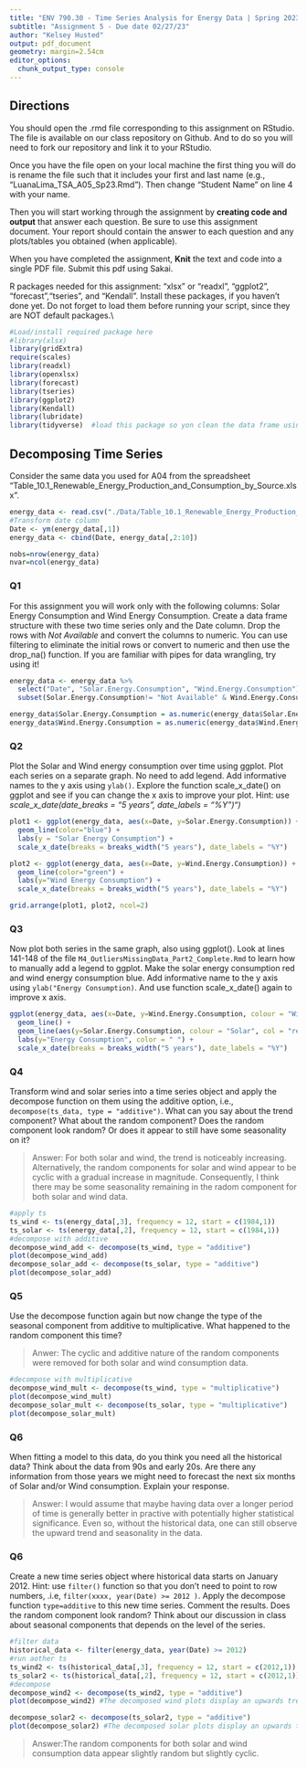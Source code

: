 ```yaml
---
title: "ENV 790.30 - Time Series Analysis for Energy Data | Spring 2023"
subtitle: "Assignment 5 - Due date 02/27/23"
author: "Kelsey Husted"
output: pdf_document
geometry: margin=2.54cm
editor_options: 
  chunk_output_type: console
---
```


## Directions
  
You should open the .rmd file corresponding to this assignment on RStudio. The file is available on our class repository on Github. And to do so you will need to fork our repository and link it to your RStudio.  

Once you have the file open on your local machine the first thing you will do is rename the file such that it includes your first and last name (e.g., "LuanaLima_TSA_A05_Sp23.Rmd"). Then change "Student Name" on line 4 with your name. 

Then you will start working through the assignment by  **creating code and output** that answer each question. Be sure to use this assignment document. Your report should contain the answer to each question and any plots/tables you obtained (when applicable).

When you have completed the assignment, **Knit** the text and code into a single PDF file. Submit this pdf using Sakai. 

R packages needed for this assignment: "xlsx" or "readxl", "ggplot2", "forecast","tseries", and "Kendall". Install these packages, if you haven't done yet. Do not forget to load them before running your script, since they are NOT default packages.\\

```r
#Load/install required package here
#library(xlsx)
library(gridExtra)
require(scales)
library(readxl)
library(openxlsx)
library(forecast)
library(tseries)
library(ggplot2)
library(Kendall)
library(lubridate)
library(tidyverse)  #load this package so yon clean the data frame using pipes

```

## Decomposing Time Series

Consider the same data you used for A04 from the spreadsheet "Table_10.1_Renewable_Energy_Production_and_Consumption_by_Source.xlsx".

```r
energy_data <- read.csv("./Data/Table_10.1_Renewable_Energy_Production_and_Consumption_by_Source-Edit.csv")
#Transform date column
Date <- ym(energy_data[,1])
energy_data <- cbind(Date, energy_data[,2:10])

nobs=nrow(energy_data)
nvar=ncol(energy_data)

```

### Q1

For this assignment you will work only with the following columns: Solar Energy Consumption and Wind Energy Consumption. Create a data frame structure with these two time series only and the Date column. Drop the rows with *Not Available* and convert the columns to numeric. You can use filtering to eliminate the initial rows or convert to numeric and then use the drop_na() function. If you are familiar with pipes for data wrangling, try using it!

```r
energy_data <- energy_data %>%
  select("Date", "Solar.Energy.Consumption", "Wind.Energy.Consumption") %>%
  subset(Solar.Energy.Consumption!= "Not Available" & Wind.Energy.Consumption!= "Not Available" )

energy_data$Solar.Energy.Consumption = as.numeric(energy_data$Solar.Energy.Consumption)
energy_data$Wind.Energy.Consumption = as.numeric(energy_data$Wind.Energy.Consumption)

```

### Q2

Plot the Solar and Wind energy consumption over time using ggplot. Plot each series on a separate graph. No need to add legend. Add informative names to the y axis using `ylab()`. Explore the function scale_x\_date() on ggplot and see if you can change the x axis to improve your plot. Hint: use *scale_x\_date(date_breaks = "5 years", date_labels = "%Y")")*

```r

plot1 <- ggplot(energy_data, aes(x=Date, y=Solar.Energy.Consumption)) +
  geom_line(color="blue") +
  labs(y = "Solar Energy Consumption") +
  scale_x_date(breaks = breaks_width("5 years"), date_labels = "%Y")

plot2 <- ggplot(energy_data, aes(x=Date, y=Wind.Energy.Consumption)) +
  geom_line(color="green") +
  labs(y="Wind Energy Consumption") +
  scale_x_date(breaks = breaks_width("5 years"), date_labels = "%Y")

grid.arrange(plot1, plot2, ncol=2)
```

### Q3

Now plot both series in the same graph, also using ggplot(). Look at lines 141-148 of the file `M4_OutliersMissingData_Part2_Complete.Rmd` to learn how to manually add a legend to ggplot. Make the solar energy consumption red and wind energy consumption blue. Add informative name to the y axis using `ylab("Energy Consumption)`. And use function scale_x\_date() again to improve x axis.

```r

ggplot(energy_data, aes(x=Date, y=Wind.Energy.Consumption, colour = "Wind", col = "blue")) +
  geom_line() +
  geom_line(aes(y=Solar.Energy.Consumption, colour = "Solar", col = "red")) +
  labs(y="Energy Consumption", color = " ") +
  scale_x_date(breaks = breaks_width("5 years"), date_labels = "%Y")

```

### Q4

Transform wind and solar series into a time series object and apply the decompose function on them using the additive option, i.e., `decompose(ts_data, type = "additive")`. What can you say about the trend component? What about the random component? Does the random component look random? Or does it appear to still have some seasonality on it?

>Answer: For both solar and wind, the trend is noticeably increasing. Alternatively, the random components for solar and wind appear to be cyclic with a gradual increase in magnitude. Consequently, I think there may be some seasonality remaining in the radom component for both solar and wind data.

```r
#apply ts
ts_wind <- ts(energy_data[,3], frequency = 12, start = c(1984,1))
ts_solar <- ts(energy_data[,2], frequency = 12, start = c(1984,1))
#decompose with additive
decompose_wind_add <- decompose(ts_wind, type = "additive")
plot(decompose_wind_add)
decompose_solar_add <- decompose(ts_solar, type = "additive")
plot(decompose_solar_add)
```

### Q5

Use the decompose function again but now change the type of the seasonal component from additive to multiplicative. What happened to the random component this time?

>Anwer: The cyclic and additive nature of the random components were removed for both solar and wind consumption data.

```r
#decompose with multiplicative
decompose_wind_mult <- decompose(ts_wind, type = "multiplicative")
plot(decompose_wind_mult)
decompose_solar_mult <- decompose(ts_solar, type = "multiplicative")
plot(decompose_solar_mult)
```

### Q6

When fitting a model to this data, do you think you need all the historical data? Think about the data from 90s and early 20s. Are there any information from those years we might need to forecast the next six months of Solar and/or Wind consumption. Explain your response.

> Answer: I would assume that maybe having data over a longer period of time is generally better in practive with potentially higher statistical significance. Even so, without the historical data, one can still observe the upward trend and seasonality in the data.

### Q6

Create a new time series object where historical data starts on January 2012. Hint: use `filter()` function so that you don't need to point to row numbers, .i.e, `filter(xxxx, year(Date) >= 2012 )`. Apply the decompose function `type=additive` to this new time series. Comment the results. Does the random component look random? Think about our discussion in class about seasonal components that depends on the level of the series. 

```r
#filter data
historical_data <- filter(energy_data, year(Date) >= 2012)
#run aother ts
ts_wind2 <- ts(historical_data[,3], frequency = 12, start = c(2012,1))
ts_solar2 <- ts(historical_data[,2], frequency = 12, start = c(2012,1))
#decompose
decompose_wind2 <- decompose(ts_wind2, type = "additive")
plot(decompose_wind2) #The decomposed wind plots display an upwards trend and seasonality.

decompose_solar2 <- decompose(ts_solar2, type = "additive")
plot(decompose_solar2) #The decomposed solar plots display an upwards trend and seasonality as well. 


```

> Answer:The random components for both solar and wind consumption data appear slightly random but slightly cyclic.



